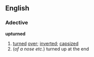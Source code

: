 ==English==
===Adective===
'''upturned'''
# [[turned]] [[over]]; [[inverted]]; [[capsized]]
#(''of a nose etc.'') turned up at the end